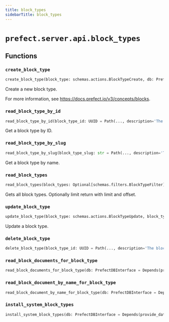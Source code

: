 ```yaml
---
title: block_types
sidebarTitle: block_types
---
```


# `prefect.server.api.block_types`

## Functions

### `create_block_type` <sup><a href="https://github.com/PrefectHQ/prefect/blob/main/src/prefect/server/api/block_types.py#L17" target="_blank"><Icon icon="github" style="width: 14px; height: 14px;" /></a></sup>

```python
create_block_type(block_type: schemas.actions.BlockTypeCreate, db: PrefectDBInterface = Depends(provide_database_interface)) -> schemas.core.BlockType
```


Create a new block type.

For more information, see https://docs.prefect.io/v3/concepts/blocks.


### `read_block_type_by_id` <sup><a href="https://github.com/PrefectHQ/prefect/blob/main/src/prefect/server/api/block_types.py#L47" target="_blank"><Icon icon="github" style="width: 14px; height: 14px;" /></a></sup>

```python
read_block_type_by_id(block_type_id: UUID = Path(..., description='The block type ID', alias='id'), db: PrefectDBInterface = Depends(provide_database_interface)) -> schemas.core.BlockType
```


Get a block type by ID.


### `read_block_type_by_slug` <sup><a href="https://github.com/PrefectHQ/prefect/blob/main/src/prefect/server/api/block_types.py#L64" target="_blank"><Icon icon="github" style="width: 14px; height: 14px;" /></a></sup>

```python
read_block_type_by_slug(block_type_slug: str = Path(..., description='The block type name', alias='slug'), db: PrefectDBInterface = Depends(provide_database_interface)) -> schemas.core.BlockType
```


Get a block type by name.


### `read_block_types` <sup><a href="https://github.com/PrefectHQ/prefect/blob/main/src/prefect/server/api/block_types.py#L81" target="_blank"><Icon icon="github" style="width: 14px; height: 14px;" /></a></sup>

```python
read_block_types(block_types: Optional[schemas.filters.BlockTypeFilter] = None, block_schemas: Optional[schemas.filters.BlockSchemaFilter] = None, limit: int = dependencies.LimitBody(), offset: int = Body(0, ge=0), db: PrefectDBInterface = Depends(provide_database_interface)) -> List[schemas.core.BlockType]
```


Gets all block types. Optionally limit return with limit and offset.


### `update_block_type` <sup><a href="https://github.com/PrefectHQ/prefect/blob/main/src/prefect/server/api/block_types.py#L102" target="_blank"><Icon icon="github" style="width: 14px; height: 14px;" /></a></sup>

```python
update_block_type(block_type: schemas.actions.BlockTypeUpdate, block_type_id: UUID = Path(..., description='The block type ID', alias='id'), db: PrefectDBInterface = Depends(provide_database_interface)) -> None
```


Update a block type.


### `delete_block_type` <sup><a href="https://github.com/PrefectHQ/prefect/blob/main/src/prefect/server/api/block_types.py#L133" target="_blank"><Icon icon="github" style="width: 14px; height: 14px;" /></a></sup>

```python
delete_block_type(block_type_id: UUID = Path(..., description='The block type ID', alias='id'), db: PrefectDBInterface = Depends(provide_database_interface)) -> None
```

### `read_block_documents_for_block_type` <sup><a href="https://github.com/PrefectHQ/prefect/blob/main/src/prefect/server/api/block_types.py#L156" target="_blank"><Icon icon="github" style="width: 14px; height: 14px;" /></a></sup>

```python
read_block_documents_for_block_type(db: PrefectDBInterface = Depends(provide_database_interface), block_type_slug: str = Path(..., description='The block type name', alias='slug'), include_secrets: bool = Query(False, description='Whether to include sensitive values in the block document.')) -> List[schemas.core.BlockDocument]
```

### `read_block_document_by_name_for_block_type` <sup><a href="https://github.com/PrefectHQ/prefect/blob/main/src/prefect/server/api/block_types.py#L184" target="_blank"><Icon icon="github" style="width: 14px; height: 14px;" /></a></sup>

```python
read_block_document_by_name_for_block_type(db: PrefectDBInterface = Depends(provide_database_interface), block_type_slug: str = Path(..., description='The block type name', alias='slug'), block_document_name: str = Path(..., description='The block type name'), include_secrets: bool = Query(False, description='Whether to include sensitive values in the block document.')) -> schemas.core.BlockDocument
```

### `install_system_block_types` <sup><a href="https://github.com/PrefectHQ/prefect/blob/main/src/prefect/server/api/block_types.py#L207" target="_blank"><Icon icon="github" style="width: 14px; height: 14px;" /></a></sup>

```python
install_system_block_types(db: PrefectDBInterface = Depends(provide_database_interface)) -> None
```
